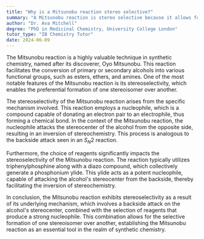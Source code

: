```yaml
---
title: "Why is a Mitsunobu reaction stereo selective?"
summary: "A Mitsunobu reaction is stereo selective because it allows for the inversion of stereochemistry at an alcohol's stereocentre."
author: "Dr. Ava Mitchell"
degree: "PhD in Medicinal Chemistry, University College London"
tutor_type: "IB Chemistry Tutor"
date: 2024-06-09
---
```


The Mitsunobu reaction is a highly valuable technique in synthetic chemistry, named after its discoverer, Oyo Mitsunobu. This reaction facilitates the conversion of primary or secondary alcohols into various functional groups, such as esters, ethers, and amines. One of the most notable features of the Mitsunobu reaction is its stereoselectivity, which enables the preferential formation of one stereoisomer over another.

The stereoselectivity of the Mitsunobu reaction arises from the specific mechanism involved. This reaction employs a nucleophile, which is a compound capable of donating an electron pair to an electrophile, thus forming a chemical bond. In the context of the Mitsunobu reaction, the nucleophile attacks the stereocenter of the alcohol from the opposite side, resulting in an inversion of stereochemistry. This process is analogous to the backside attack seen in an $S_N2$ reaction.

Furthermore, the choice of reagents significantly impacts the stereoselectivity of the Mitsunobu reaction. The reaction typically utilizes triphenylphosphine along with a diazo compound, which collectively generate a phosphonium ylide. This ylide acts as a potent nucleophile, capable of attacking the alcohol's stereocenter from the backside, thereby facilitating the inversion of stereochemistry.

In conclusion, the Mitsunobu reaction exhibits stereoselectivity as a result of its underlying mechanism, which involves a backside attack on the alcohol's stereocenter, combined with the selection of reagents that produce a strong nucleophile. This combination allows for the selective formation of one stereoisomer over another, establishing the Mitsunobu reaction as an essential tool in the realm of synthetic chemistry.
    